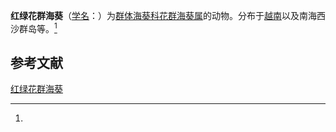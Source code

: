 {{Speciesbox
| name = 红绿花群海葵
| status = 
| status_system = 
| image = 
| genus = Zoanthus
| species = erythrochloros
| authority = (Pax et Muller, 1957)<ref name='id9836'>{{cite web| url =http://www.bioinfo.cn/db05/BjdwSpecies.php?action=view&id=9836| title =红绿花群海葵| work =《中国动物物种编目数据库》| publisher =中国科学院微生物研究所| author =中国科学院动物研究所| accessdate =2009-04-16| deadurl =yes| archiveurl =https://web.archive.org/web/20160305050929/http://www.bioinfo.cn/db05/BjdwSpecies.php?action=view&id=9836| archivedate =2016-03-05}}</ref>
}}

'''红绿花群海葵'''（[[学名|学名]]：{{lang|la|''Zoanthus erythrochloros''}}）为[[群体海葵科|群体海葵科]][[花群海葵属|花群海葵属]]的动物。分布于[[越南|越南]]以及南海西沙群岛等。<ref name='id9836'/>

== 参考文献 ==
{{reflist}}

{{Wikispecies|Zoanthus erythrochloros}}
{{Taxonbar|from=Q15225387}}

[[Category:花群海葵属|红绿花群海葵]]


{{Cnidarian-stub}}